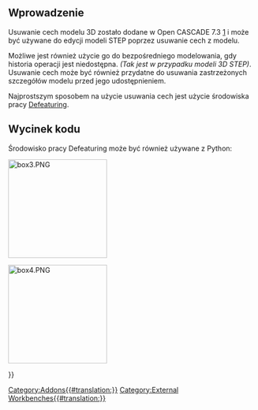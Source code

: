 <languages/>

<span id="Introduction"></span>
==Wprowadzenie==

Usuwanie cech modelu 3D zostało dodane w Open CASCADE 7.3 [https://dev.opencascade.org/index.php?q=node/1211] i może być używane do edycji modeli STEP poprzez usuwanie cech z modelu.

Możliwe jest również użycie go do bezpośredniego modelowania, gdy historia operacji jest niedostępna. 
''(Tak jest w przypadku modeli 3D STEP)''. 
Usuwanie cech może być również przydatne do usuwania zastrzeżonych szczegółów modelu przed jego udostępnieniem.

Najprostszym sposobem na użycie usuwania cech jest użycie środowiska pracy [[Defeaturing_Workbench/pl|Defeaturing]].

<span id="Code_snippet"></span>
==Wycinek kodu==

Środowisko pracy Defeaturing może być również używane z Python:

{{Code|code=
box = Part.makeBox(10,10,10)
box2 = Part.makeBox(5,5,5,FreeCAD.Vector(5,5,0))
box3 = box.cut(box2)
Part.show(box3)
faces = App.ActiveDocument.ActiveObject.Shape.Faces[6:] #the faces of box3 that are part of the corner pocket
box4 = App.ActiveDocument.ActiveObject.Shape.defeaturing(faces) #defeature the shape
Part.show(box4) #show defeatured shape
}}

[[File:box3.PNG|200px]]
{{Caption|Kształt Box3 użyty w kodzie Pythona, przed usunięciem cech}}

[[File:box4.PNG|200px]]
{{Caption|Kształt Box4 używany w kodzie Pythona, zdegradowany}}


{{Userdocnavi{{#translation:}}}}
[[Category:Addons{{#translation:}}]]
[[Category:External Workbenches{{#translation:}}]]